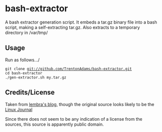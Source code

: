 =bash-extractor=
A bash extractor generation script.  It embeds a tar.gz binary file into a bash script, making a self-extracting tar.gz.  Also extracts to a temporary directory in /var/tmp/

== Usage ==
Run as follows.../

 git clone git://github.com/TrentonAdams/bash-extractor.git
 cd bash-extractor
 ./gen-extractor.sh my.tar.gz

== Credits/License ==

Taken from [[http://lembra.wordpress.com/2011/09/04/how-to-generate-a-bash-script-with-an-embeeded-tar-gz-self-extract/|lembra's blog]], though the original source looks likely to be the [[http://www.linuxjournal.com/node/1005818|Linux Journal]]

Since there does not seem to be any indication of a license from the
sources, this source is apparently public domain.
